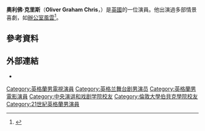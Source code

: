 {{Infobox person
| image         =
| imagesize     =
| name          = Oliver Chris
| birth_name     = Oliver Graham Chris
| birth_date     = {{birth date and age|df=yes|1978|11|2}}
| birth_place    = [[英格蘭|英格蘭]][[肯特郡|肯特郡]]Tonbridge
| death_date     =
| death_place    =
| other_names    =
| years_active  = 2000–現在
| spouse        =
| website       =
|
}}
'''奧利佛·克里斯'''（'''Oliver Graham Chris'''，{{bd|1978年|11月2日}}）是[[英國|英國]]的一位演員。他出演過多部情景喜劇，如[[辦公室風雲|辦公室風雲]]<ref name=Times>{{cite news | url=http://www.timesonline.co.uk/tol/travel/news/article4356981.ece | accessdate=2009-05-11 | date=20 July 2008 | title=My hols: Oliver Chris | publisher=''[[The_Times|The Times]]'' | first=Harriet | last=Perry }}</ref>。

==參考資料==
{{Reflist}}
==外部連結==
*{{IMDb name|id=0159631}}

{{DEFAULTSORT: Chris, Oliver}}
[[Category:英格蘭男電視演員|Category:英格蘭男電視演員]]
[[Category:英格兰舞台剧男演员|Category:英格兰舞台剧男演员]]
[[Category:英格蘭男電影演員|Category:英格蘭男電影演員]]
[[Category:中央演讲和戏剧学院校友|Category:中央演讲和戏剧学院校友]]
[[Category:倫敦大學伯貝克學院校友|Category:倫敦大學伯貝克學院校友]]
[[Category:21世紀英格蘭男演員|Category:21世紀英格蘭男演員]]